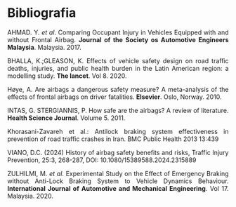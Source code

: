<style>
p {
  text-align: justify;  
}
</style> 

# Bibliografia {-}

<p>AHMAD. Y. *et al*. Comparing Occupant Injury in Vehicles Equipped with and without Frontal Airbag. **Journal of the Society os Automotive Engineers Malaysia**. Malaysia. 2017.

<p>BHALLA, K.;GLEASON, K. Effects of vehicle safety design on road traffic deaths, injuries, and public health burden in the Latin American region: a modelling study. **The lancet**. Vol 8. 2020.  

<p>Høye, A. Are airbags a dangerous safety measure? A meta-analysis of the effects of frontal airbags on driver fatalities. **Elsevier**. Oslo, Norway. 2010.  
<p>INTAS, G. STERGIANNIS, P. How safe are the airbags? A review of literature. **Health Science Journal**. Volume 5. 2011.  

<p>Khorasani-Zavareh et al.: Antilock braking system effectiveness in prevention of road traffic crashes in Iran. BMC Public Health 2013 13:439  

<p>VIANO, D.C. (2024) History of airbag safety benefits and risks, Traffic Injury Prevention, 25:3, 268-287, DOI: 10.1080/15389588.2024.2315889  

<p>ZULHILMI, M. *et al*. Experimental Study on the Effect of Emergency Braking without Anti-Lock Braking System to Vehicle Dynamics Behaviour. **International Journal of Automotive and Mechanical Engineering**. Vol 17. Malaysia. 2020.  


